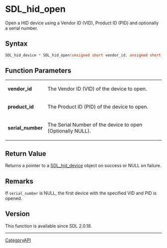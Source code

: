 = SDL_hid_open =

Open a HID device using a Vendor ID (VID), Product ID (PID) and optionally a serial number.

== Syntax ==

<syntaxhighlight lang='c'>
SDL_hid_device * SDL_hid_open(unsigned short vendor_id, unsigned short product_id, const wchar_t *serial_number);
</syntaxhighlight>

== Function Parameters ==

{|
|'''vendor_id'''
|The Vendor ID (VID) of the device to open.
|-
|'''product_id'''
|The Product ID (PID) of the device to open.
|-
|'''serial_number'''
|The Serial Number of the device to open (Optionally NULL).
|}

== Return Value ==

Returns a pointer to a [[SDL_hid_device]] object on success or NULL on
failure.

== Remarks ==

If <code>serial_number</code> is NULL, the first device with the specified
VID and PID is opened.

== Version ==

This function is available since SDL 2.0.18.

----
[[CategoryAPI]]


